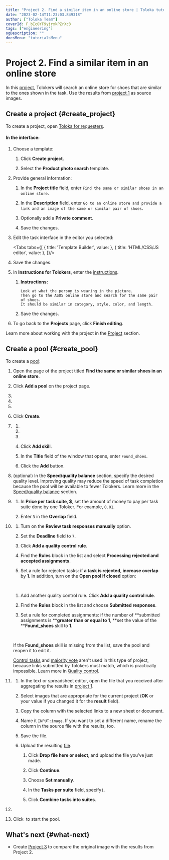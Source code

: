 ```yaml
---
title: "Project 2. Find a similar item in an online store | Toloka tutorials"
date: "2023-02-14T11:23:03.849318"
author: ["Toloka Team"]
coverId: F_bIcOYF9yjrxkPZrXc3
tags: ["engineering"]
ogDescription: ""
docsMenu: "tutorialsMenu"
---
```



# Project 2. Find a similar item in an online store

In this [project](https://toloka.ai/en/docs/glossary#project), Tolokers will search an online store for shoes that are similar to the ones shown in the task. Use the results from [project 1](/docs-new/tutorials/contain_item#get_results) as source images.

## Create a project {#create_project}

To create a project, open [Toloka for requesters](https://platform.toloka.ai/for-requesters/).

#### In the interface:

1. Choose a template:

    1. Click **Create project**.

    1. Select the **Product photo search** template.

1. Provide general information:

    1. In the **Project title** field, enter `Find the same or similar shoes in an online store`.

    1. In the **Description** field, enter `Go to an online store and provide a link and an image of the same or similar pair of shoes`.

    1. Optionally add a **Private comment**.

    1. Save the changes.

1. Edit the task interface in the editor you selected:

    <Tabs tabs={[
      { title: 'Template Builder', value: <FindAnItemInStoreList1/> },
      { title: 'HTML/CSS/JS editor', value: <FindAnItemInStoreList2/> },
    ]}/>

1. Save the changes.

1. In **Instructions for Tolokers**, enter the [instructions](https://toloka.ai/en/docs/glossary#instructions).

    1. **Instructions:**

        ```plaintext
        Look at what the person is wearing in the picture.
        Then go to the ASOS online store and search for the same pair of shoes.
        It should be similar in category, style, color, and length.
        ```

    1. Save the changes.

1. To go back to the **Projects** page, click **Finish editing**.

Learn more about working with the project in the [Project](https://toloka.ai/en/docs/guide/concepts/project) section.

## Create a pool {#create_pool}

To create a [pool](https://toloka.ai/en/docs/glossary#pool):

1. Open the page of the project titled **Find the same or similar shoes in an online store**.

1. Click **Add a pool** on the project page.

1. <TolokaRequesterPoolType/>

1. <TolokaRequesterPoolName/>

1. <TolokaRequesterPoolDescription/>

1. Click **Create**.

1. <TolokaRequesterSourceAudienceSettings/>

    1. <TutorialsLanguageFilter/>

    1. <TutorialsShockingContent/>

    1. <TutorialsPlatformFilter/>

    1. Click **Add skill**.

    1. In the **Title** field of the window that opens, enter `Found_shoes`.

    1. Click the **Add** button.

1. (optional) In the **Speed/quality balance** section, specify the desired quality level. Improving quality may reduce the speed of task completion because the pool will be available to fewer Tolokers. Learn more in the [Speed/quality balance](https://toloka.ai/en/docs/guide/concepts/adjust) section.

1. <TolokaRequesterSourcePriceSettings/>

    1. In **Price per task suite, $**, set the amount of money to pay per task suite done by one Toloker. For example, `0.01`.

    1. Enter `3` in the **Overlap** field.

1. <TutorialsQualityControl/>

    1. Turn on the **Review task responses manually** option.

    1. Set the **Deadline** field to `7`.

    1. Click **Add a quality control rule**.

    1. Find the **Rules** block in the list and select **Processing rejected and accepted assignments**.

    1. Set a rule for rejected tasks: if **a task is rejected**, **increase overlap** by **1**. In addition, turn on the **Open pool if closed** option:

    <Image withBackground imageId="1675426029309" alt="" />

    1. Add another quality control rule. Click **Add a quality control rule**.

    1. Find the **Rules** block in the list and choose **Submitted responses**.

    1. Set a rule for completed assignments: if the number of **submitted assignments is ****greater than or equal to 1**, **set the value of the ****Found_shoes** skill to **1**.

    <Image withBackground imageId="1675426066696" alt="" />

    <Note mode="note" title="Note">

    If the **Found_shoes** skill is missing from the list, save the pool and reopen it to edit it.

    </Note>

    [Control tasks](https://toloka.ai/en/docs/glossary#control-task) and [majority vote](https://toloka.ai/en/docs/glossary#majority-vote) aren't used in this type of project, because links submitted by Tolokers must match, which is practically impossible. Learn more in [Quality control](https://toloka.ai/en/docs/guide/concepts/control).

1. <TutorialsUploadTasks/>

    1. In the text or spreadsheet editor, open the file that you received after aggregating the results in [project 1](/docs-new/tutorials/contain_item#get_results).

    1. Select images that are appropriate for the current project (**OK** or your value if you changed it for the **result** field).

    1. Copy the column with the selected links to a new sheet or document.

    1. Name it `INPUT:image`. If you want to set a different name, rename the column in the source file with the results, too.

    1. Save the file.

    1. Upload the resulting [file](https://toloka.ai/en/docs/glossary#tsv).

        1. Click **Drop file here or select**, and upload the file you’ve just made.

        1. Click **Continue**.

        1. Choose **Set manually**.

        1. In the **Tasks per suite** field, specify`1`.

        1. Click **Combine tasks into suites**.

1. <TutorialsDoubleCheck/>

    <TolokaRequesterSourceStepEnabled/>

1. Click <img src="https://tlk-infra-front.azureedge.net/portal-static/uploaded/images/1675425184616/1675425184616_original_svg.svg" alt="" /> to start the pool.

## What's next {#what-next}

- Create [Project 3](/docs-new/tutorials/item_look_similar) to compare the original image with the results from Project 2.

<ContactSupport/>
